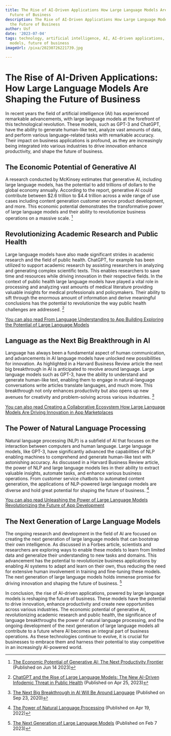 ```yaml
---
title: The Rise of AI-Driven Applications How Large Language Models Are Shaping the
  Future of Business
description: The Rise of AI-Driven Applications How Large Language Models Are Shaping
  the Future of Business
author: Usf
date: '2023-07-04'
tags: technology, artificial intelligence, AI, AI-driven applications, large language
  models, future of business
imageUrl: /pixa/20230726221739.jpg

---
```

# The Rise of  AI-Driven Applications:  How Large Language Models Are Shaping  the  Future  of Business

In recent years the field of artificial intelligence (AI) has  experienced remarkable  advancements,  with large language models at the forefront of this technological revolution. These models,  such as GPT-3 and ChatGPT,  have the  ability to generate human-like text, analyze vast amounts of data,  and perform various language-related tasks with remarkable accuracy.  Their impact on business applications is profound, as they are increasingly being integrated into various industries to drive innovation enhance productivity, and shape the future of business.

## The Economic Potential of Generative AI

A research conducted by McKinsey estimates that  generative AI, including large language models, has the  potential to add trillions of dollars to  the global economy annually. According to the report, generative AI could contribute  between $2.6 trillion to $4.4 trillion across a wide range  of use cases including content generation customer service product development, and more. This economic potential demonstrates the transformative power of large language models and their ability to revolutionize business operations on a massive scale.  [^1^]

## Revolutionizing Academic Research and Public Health

Large language models have also made significant strides in academic research and  the field of public health. ChatGPT, for  example has been utilized to  support academic  research by assisting researchers  in analyzing  and generating complex scientific texts. This enables researchers to save time and resources while driving innovation in their respective fields. In the context of public  health  large  language models have played  a vital role in processing and analyzing vast amounts  of medical literature providing valuable insights for medical professionals and policymakers. Their ability  to sift through the enormous amount of information and derive meaningful conclusions has  the potential  to revolutionize the way public health challenges are addressed. [^2^]

[You can also read From Language Understanding to App Building Exploring the Potential of Large Language  Models](From%20Language%20Understanding%20to%20App%20Building%20Exploring%20the%20Potential%20of%20Large%20Language%20Models)


## Language as the Next Big Breakthrough in  AI

Language has always been a fundamental aspect  of human communication, and advancements in AI language models have unlocked new possibilities for innovation. As highlighted  in  a Harvard Business Review article the next big breakthrough in AI is anticipated to revolve around  language.  Large language models such as GPT-3,  have the ability to understand and generate human-like text, enabling them to  engage in  natural-language conversations write articles translate languages, and much more. This breakthrough not only enhances productivity but  also opens  up new avenues for creativity  and problem-solving  across various industries. [^3^]

[You can also  read Creating a Collaborative Ecosystem How Large  Language Models Are Driving Innovation in App Marketplaces](Creating%20a%20Collaborative%20Ecosystem%20How%20Large%20Language%20Models%20Are%20Driving%20Innovation%20in%20App%20Marketplaces)


## The Power of Natural Language Processing

Natural language processing  (NLP) is a subfield of AI that focuses on the interaction between computers and human language. Large language models,  like GPT-3, have significantly advanced  the capabilities of  NLP enabling machines to comprehend and generate human-like  text with astonishing accuracy. As discussed in a Harvard Business Review article, the power of NLP and large language models lies in their ability to extract valuable insights, automate tasks, and  enhance various business operations.  From customer  service chatbots to automated content generation, the applications  of NLP-powered large language  models are diverse and  hold great potential for shaping the future of business. [^4^]

[You can also  read Unleashing the Power of Large  Language Models Revolutionizing the Future of App Development](Unleashing%20the%20Power%20of%20Large%20Language%20Models%20Revolutionizing%20the%20Future%20of%20App%20Development)


##  The Next Generation of Large Language Models

The ongoing research and development in the field of AI are focused on creating the next generation of large language models that can bootstrap their own intelligence. As discussed  in a Forbes article, scientists and researchers are  exploring ways to enable these models to  learn from limited data and generalize their understanding to new tasks and domains. This advancement has the potential to revolutionize business applications by enabling AI systems to adapt and learn on their own, thus reducing the need for extensive human involvement in  training and fine-tuning these models. The next generation of large language models holds immense promise for driving innovation and  shaping the future  of business. [^5^]

In conclusion, the rise  of AI-driven applications, powered by large language models is reshaping the future of business. These models have  the potential to drive innovation, enhance productivity and create new opportunities across various industries. The  economic potential of  generative  AI, revolutionizing academic  research and public  health, the significance of language breakthroughs the power of natural language processing, and the ongoing development of the next generation of large language models all contribute to a future where AI becomes an integral part of business operations. As these technologies  continue  to evolve, it is crucial for businesses to embrace them and harness their potential to stay competitive in an increasingly  AI-powered world.

[^1^]: [The Economic Potential of Generative AI:  The Next Productivity Frontier](https://www.mckinsey.com/capabilities/mckinsey-digital/our-insights/the-economic-potential-of-generative-ai-the-next-productivity-frontier) (Published on Jun 14 2023)
[^2^]: [ChatGPT and the Rise of Large Language Models: The New AI-Driven Infodemic Threat in Public Health](https://www.ncbi.nlm.nih.gov/pmc/articles/PMC10166793/) (Published on Apr 25, 2023)
[^3^]: [The Next Big Breakthrough in AI Will Be Around Language](https://hbr.org/2020/09/the-next-big-breakthrough-in-ai-will-be-around-language) (Published on Sep 23, 2020)
[^4^]: [The Power of Natural Language Processing](https://hbr.org/2022/04/the-power-of-natural-language-processing) (Published  on Apr  19, 2022)
[^5^]: [The  Next Generation of Large Language Models](https://www.forbes.com/sites/robtoews/2023/02/07/the-next-generation-of-large-language-models/?sh=24af047718db) (Published  on Feb 7 2023)